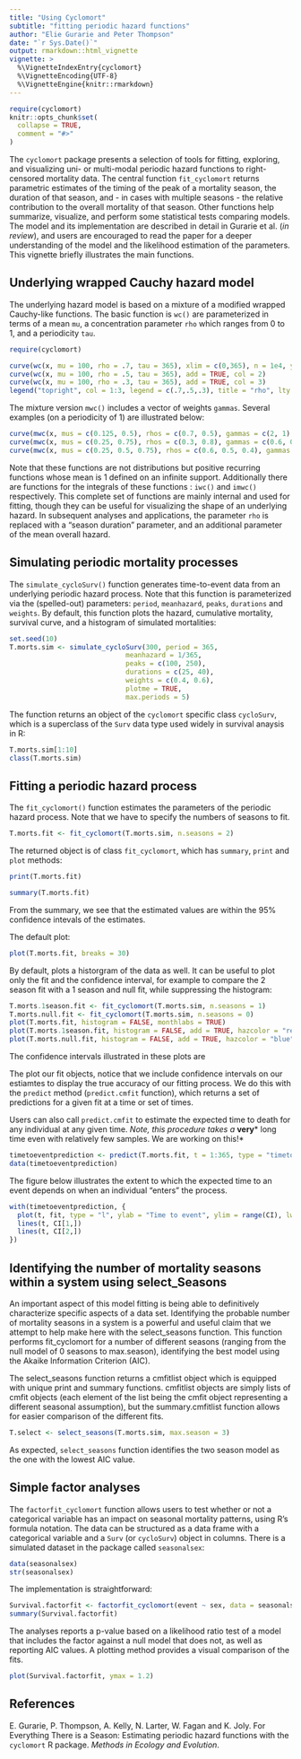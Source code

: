 ```yaml
---
title: "Using Cyclomort"
subtitle: "fitting periodic hazard functions"
author: "Elie Gurarie and Peter Thompson"
date: "`r Sys.Date()`"
output: rmarkdown::html_vignette
vignette: >
  %\VignetteIndexEntry{cyclomort}
  %\VignetteEncoding{UTF-8}
  %\VignetteEngine{knitr::rmarkdown}
---
```



```r
require(cyclomort)
knitr::opts_chunk$set(
  collapse = TRUE,
  comment = "#>"
)
```

The `cyclomort` package presents a selection of tools for fitting, exploring, and visualizing uni- or multi-modal periodic hazard functions to right-censored mortality data. The central function `fit_cyclomort` returns parametric estimates of the timing of the peak of a mortality season, the duration of that season, and - in cases with multiple seasons - the relative contribution to the overall mortality of that season.  Other functions help summarize, visualize, and perform some statistical tests comparing models. The model and its implementation are described in detail in Gurarie et al. (*in review*), and users are encouraged to read the paper for a deeper understanding of the model and the likelihood estimation of the parameters.  This vignette briefly illustrates the main functions.  


## Underlying wrapped Cauchy hazard model

The underlying hazard model is based on a mixture of a modified wrapped Cauchy-like functions. The basic function is `wc()`  are parameterized in terms of a mean `mu`, a concentration parameter `rho` which ranges from 0 to 1, and a periodicity `tau`.  

```r
require(cyclomort)

curve(wc(x, mu = 100, rho = .7, tau = 365), xlim = c(0,365), n = 1e4, ylab = "hazard", xlab = "time")
curve(wc(x, mu = 100, rho = .5, tau = 365), add = TRUE, col = 2)
curve(wc(x, mu = 100, rho = .3, tau = 365), add = TRUE, col = 3)
legend("topright", col = 1:3, legend = c(.7,.5,.3), title = "rho", lty = 1)
```

The mixture version `mwc()` includes a vector of weights `gammas`.  Several examples (on a periodicity of 1) are illustrated below:

```r
curve(mwc(x, mus = c(0.125, 0.5), rhos = c(0.7, 0.5), gammas = c(2, 1), tau = 1), xlim = c(0,1), ylab = "hazard", xlab = "time")
curve(mwc(x, mus = c(0.25, 0.75), rhos = c(0.3, 0.8), gammas = c(0.6, 0.4), tau = 1), add = TRUE, col = 2)
curve(mwc(x, mus = c(0.25, 0.5, 0.75), rhos = c(0.6, 0.5, 0.4), gammas = c(0.5, 0.2, 0.3), tau = 1), add = TRUE, col = 3)
```

Note that these functions are not distributions but positive recurring functions whose mean is 1 defined on an infinite support.  Additionally there are functions for the integrals of these functions : `iwc()` and `imwc()` respectively.  This complete set of functions are mainly internal and used for fitting, though they can be useful for visualizing the shape of an underlying hazard.  In subsequent analyses and applications, the parameter `rho` is replaced with a "season duration" parameter, and an additional parameter of the mean overall hazard.  

## Simulating periodic mortality processes

The `simulate_cycloSurv()` function generates time-to-event data from an underlying periodic hazard process.  Note that this function is parameterized via the (spelled-out) parameters: `period`, `meanhazard`, `peaks`, `durations` and `weights`.  By default, this function plots the hazard, cumulative mortality, survival curve, and a histogram of simulated mortalities: 

```r
set.seed(10)
T.morts.sim <- simulate_cycloSurv(300, period = 365, 
                             meanhazard = 1/365, 
                             peaks = c(100, 250), 
                             durations = c(25, 40), 
                             weights = c(0.4, 0.6), 
                             plotme = TRUE,
                             max.periods = 5)
```

The function returns an object of the `cyclomort` specific class `cycloSurv`, which is a superclass of the `Surv` data type used widely in survival anaysis in R:


```r
T.morts.sim[1:10]
class(T.morts.sim)
```


## Fitting a periodic hazard process

The `fit_cyclomort()` function estimates the parameters of the periodic hazard process.   Note that we have to specify the numbers of seasons to fit.  

```r
T.morts.fit <- fit_cyclomort(T.morts.sim, n.seasons = 2)
```

The returned object is of class `fit_cyclomort`, which has `summary`, `print` and `plot` methods: 

```r
print(T.morts.fit)
```

```r
summary(T.morts.fit)
```

From the summary, we see that the estimated values are within the 95% confidence intevals of the estimates. 


The default plot:

```r
plot(T.morts.fit, breaks = 30)
```

By default, plots a historgram of the data as well.  It can be useful to plot only the fit and the confidence interval, for example to compare the 2 season fit with a 1 season and null fit, while suppressing the histogram:

```r
T.morts.1season.fit <- fit_cyclomort(T.morts.sim, n.seasons = 1)
T.morts.null.fit <- fit_cyclomort(T.morts.sim, n.seasons = 0)
plot(T.morts.fit, histogram = FALSE, monthlabs = TRUE)
plot(T.morts.1season.fit, histogram = FALSE, add = TRUE, hazcolor = "red")
plot(T.morts.null.fit, histogram = FALSE, add = TRUE, hazcolor = "blue")
```

The confidence intervals illustrated in these plots are 

The plot our fit objects, notice that we include confidence intervals on our estiamtes to display the true accuracy of our fitting process. We do this with the `predict` method (`predict.cmfit` function), which returns a set of predictions for a given fit at a time or set of times. 

Users can also call `predict.cmfit` to estimate the expected time to death for any individual at any given time. *Note, this procedure takes a ***very*** long time even with relatively few samples. We are working on this!* 

```r
timetoeventprediction <- predict(T.morts.fit, t = 1:365, type = "timetoevent", CI = TRUE, nreps = 100)
data(timetoeventprediction)
```

The figure below illustrates the extent to which the expected time to an event depends on when an individual "enters" the process. 

```r
with(timetoeventprediction, {
  plot(t, fit, type = "l", ylab = "Time to event", ylim = range(CI), lwd = 2)
  lines(t, CI[1,])
  lines(t, CI[2,])
})
```

## Identifying the number of mortality seasons within a system using select_Seasons

An important aspect of this model fitting is being able to definitively characterize specific aspects of a data set. Identifying the probable number of mortality seasons in a system is a powerful and useful claim that we attempt to help make here with the select_seasons function. This function performs fit_cyclomort for a number of different seasons (ranging from the null model of 0 seasons to max.season), identifying the best model using the Akaike Information Criterion (AIC).

The select_seasons function returns a cmfitlist object which is equipped with unique print and summary functions. cmfitlist objects are simply lists of cmfit objects (each element of the list being the cmfit object representing a different seasonal assumption), but the summary.cmfitlist function allows for easier comparison of the different fits.

```r
T.select <- select_seasons(T.morts.sim, max.season = 3)
```

As expected, `select_seasons` function identifies the two season model as the one with the lowest AIC value. 

## Simple factor analyses

The `factorfit_cyclomort` function allows users to test whether or not a categorical variable has an impact on seasonal mortality patterns, using R's formula notation.  The data can be structured as a data frame with a categorical variable and a `Surv` (or `cycloSurv`) object in columns.  There is a simulated dataset in the package called `seasonalsex`:

```r
data(seasonalsex)
str(seasonalsex)
```

The implementation is straightforward:

```r
Survival.factorfit <- factorfit_cyclomort(event ~ sex, data = seasonalsex, n.seasons = 1)
summary(Survival.factorfit)
```

The analyses reports a p-value based on a likelihood ratio test of a model that includes the factor against a null model that does not, as well as reporting AIC values.  A plotting method provides a visual comparison of the fits.

```r
plot(Survival.factorfit, ymax = 1.2)
```


## References

E. Gurarie, P. Thompson, A. Kelly,  N. Larter, W. Fagan and K. Joly.  For Everything There is a Season: Estimating periodic hazard functions with the `cyclomort` R package. *Methods in Ecology and Evolution*. 
